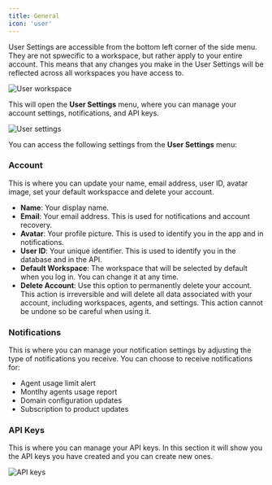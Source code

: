 ```yaml
---
title: General
icon: 'user'
---
```


User Settings are accessible from the bottom left corner of the side menu. They are not spwecific to a workspace, but rather apply to your entire account. This means that any changes you make in the User Settings will be reflected across all workspaces you have access to.

<Frame style={{ maxWidth: '400px' }}>
  <img src="/images/user-profile.png" alt="User workspace" />
</Frame>

This will open the **User Settings** menu, where you can manage your account settings, notifications, and API keys.

<Frame style={{ maxWidth: '400px' }}>
  <img src="/images/workspace/user-settings.png" alt="User settings" />
</Frame>

You can access the following settings from the **User Settings** menu:

### Account

This is where you can update your name, email address, user ID, avatar image, set your default workspacce and delete your account.
- **Name**: Your display name.
- **Email**: Your email address. This is used for notifications and account recovery.
- **Avatar**: Your profile picture. This is used to identify you in the app and in notifications.
- **User ID**: Your unique identifier. This is used to identify you in the database and in the API.
- **Default Workspace**: The workspace that will be selected by default when you log in. You can change it at any time.
- **Delete Account**: Use this option to permanently delete your account. This action is irreversible and will delete all data associated with your account, including workspaces, agents, and settings. This action cannot be undone so be careful when using it.


### Notifications

This is where you can manage your notification settings by adjusting the type of notifications you receive. You can choose to receive notifications for:
- Agent usage limit alert
- Montlhy agents usage report
- Domain configuration updates
- Subscription to product updates


### API Keys

This is where you can manage your API keys. In this section it will show you the API keys you have created and you can create new ones.

<Frame style={{ maxWidth: '800px' }}>
  <img src="/images/account/api-keys.png" alt="API keys" />
</Frame>

